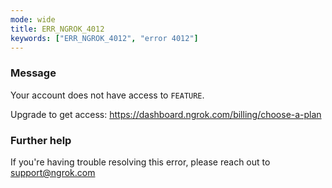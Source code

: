 ```yaml
---
mode: wide
title: ERR_NGROK_4012
keywords: ["ERR_NGROK_4012", "error 4012"]
---
```



### Message

Your account does not have access to `FEATURE`.

Upgrade to get access: https://dashboard.ngrok.com/billing/choose-a-plan

<ErrorDetails />

### Further help

If you're having trouble resolving this error, please reach out to [support@ngrok.com](mailto:support@ngrok.com?subject=Help%20with%20ERR_NGROK_4012)
